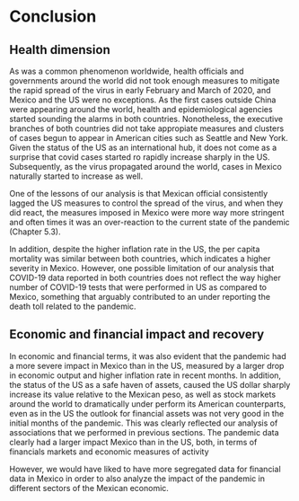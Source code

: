 # Conclusion

## Health dimension

As was a common phenomenon worldwide, health officials and governments around the world did not took enough measures to mitigate the rapid spread of the virus in early February and March of 2020, and Mexico and the US were no exceptions. As the first cases outside China were appearing around the world, health and epidemiological agencies started sounding the alarms in both countries. Nonotheless, the executive branches of both countries did not take appropiate measures and clusters of cases begun to appear in American cities such as Seattle and New York. Given the status of the US as an international hub, it does not come as a surprise that covid cases started ro rapidly increase sharply in the US. Subsequently, as the virus propagated around the world, cases in Mexico naturally started to increase as well.

One of the lessons of our analysis is that Mexican official consistently lagged the US measures to control the spread of the virus, and when they did react, the measures imposed in Mexico were more way more stringent and often times it was an over-reaction to the current state of the pandemic (Chapter 5.3).

In addition, despite the higher inflation rate in the US, the per capita mortality was similar between both countries, which indicates a higher severity in Mexico. However, one possible limitation of our analysis that COVID-19 data reported in both countries does not reflect the way higher number of COVID-19 tests that were performed in US as compared to Mexico, something that arguably contributed to an under reporting the death toll related to the pandemic.

## Economic and financial impact and recovery

In economic and financial terms, it was also evident that the pandemic had a more severe impact in Mexico than in the US, measured by a larger drop in economic output and higher inflation rate in recent months. In addition, the status of the US as a safe haven of assets, caused the US dollar sharply increase its value relative to the Mexican peso, as well as stock markets around the world to dramatically under perform its American counterparts, even as in the US the outlook for financial assets was not very good in the initial months of the pandemic. This was clearly reflected our analysis of associations that we performed in previous sections. The pandemic data clearly had a larger impact Mexico than in the US, both, in terms of financials markets and economic measures of activity

However, we would have liked to have more segregated data for financial data in Mexico in order to also analyze the impact of the pandemic in different sectors of the Mexican economic.



